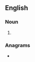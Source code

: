 ==English==

===Noun===
{{head|en|noun plural form}}

# {{plural of|colourpoint|lang=en}}

===Anagrams===
* {{l|en|prolocutions}}